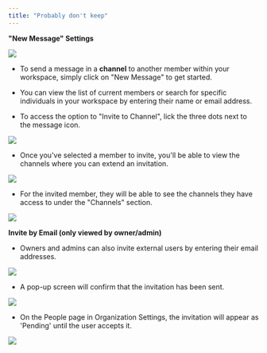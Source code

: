 ```yaml
---
title: "Probably don't keep"
---
```


**"New Message" Settings**

![](/images/Screenshot2025-02-03at3.12.06PM.png)

* To send a message in a **channel** to another member within your workspace, simply click on "New Message" to get started.

* You can view the list of current members or search for specific individuals in your workspace by entering their name or email address.

* To access the option to "Invite to Channel", lick the three dots next to the message icon.

![](/images/MyAI-AICreated@3x\(22\).png)

* Once you've selected a member to invite, you'll be able to view the channels where you can extend an invitation.

![](/images/MyAI-AICreated@3x\(23\).png)

* For the invited member, they will be able to see the channels they have access to under the "Channels" section.

![](/images/MyAI-AICreated@3x\(24\).png)

**Invite by Email (only viewed by owner/admin)**

* Owners and admins can also invite external users by entering their email addresses.

![](/images/MyAI-AICreated@3x\(25\).png)

* A pop-up screen will confirm that the invitation has been sent.

![](/images/MyAI-AICreated@3x\(26\).png)

* On the People page in Organization Settings, the invitation will appear as 'Pending' until the user accepts it.

![](/images/Settings-accountsettings\(2\).png)